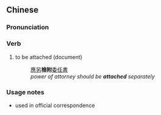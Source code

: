 {{also|检附}}
==Chinese==
{{zh-forms|s=检附}}

===Pronunciation===
{{zh-pron
|m=jiǎnfù
|cat=v
}}

===Verb===
{{zh-verb}}
# {{lb|zh|Taiwanese Mandarin}} to be attached (document)
#: [[應]][[另]]'''檢附'''[[委任書]]
#: ''power of attorney should be '''attached''' separately''

===Usage notes===
* used in official correspondence
